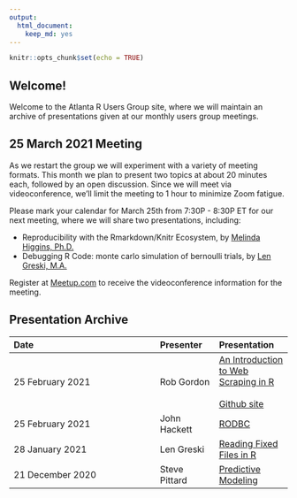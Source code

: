```yaml
---
output: 
  html_document: 
    keep_md: yes
---
```


```r
knitr::opts_chunk$set(echo = TRUE)
```

## Welcome!

Welcome to the Atlanta R Users Group site, where we will maintain an archive of presentations given at our monthly users group meetings. 

## 25 March 2021 Meeting

As we restart the group we will experiment with a variety of meeting formats. This month we plan to present two topics at about 20 minutes each, followed by an open discussion. Since we will meet via videoconference, we'll limit the meeting to 1 hour to minimize Zoom fatigue.

Please mark your calendar for March 25th from 7:30P - 8:30P ET for our next meeting, where we will share two presentations, including:

* Reproducibility with the Rmarkdown/Knitr Ecosystem, by [Melinda Higgins, Ph.D.](http://bit.ly/3eYC7XL)
* Debugging R Code: monte carlo simulation of bernoulli trials, by [Len Greski, M.A.](https://bit.ly/3kPEgpf) 

Register at [Meetup.com](https://bit.ly/3c4TJOu) to receive the videoconference information for the meeting. 

## Presentation Archive

|Date|Presenter|Presentation|
|:---------|:---|:---- |
|25 February 2021|Rob Gordon|[An Introduction to Web Scraping in R](http://bit.ly/3qWogUR)<br><br> [Github site](http://bit.ly/3uJ3x9E)|
|25 February 2021|John Hackett|[RODBC](http://bit.ly/3dMPppD)|
|28 January 2021|Len Greski|[Reading Fixed Files in R](https://bit.ly/2ZgadgR)|
|21 December 2020| Steve Pittard|[Predictive Modeling](http://bit.ly/3qp2IA7)|







